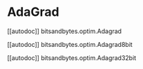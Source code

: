 # AdaGrad

[[autodoc]] bitsandbytes.optim.Adagrad

[[autodoc]] bitsandbytes.optim.Adagrad8bit

[[autodoc]] bitsandbytes.optim.Adagrad32bit
